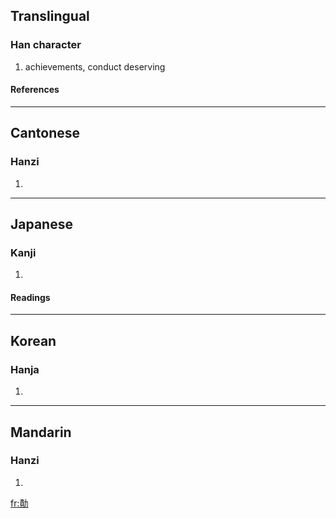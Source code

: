 ==Translingual==
===Han character===
{{Han char|rn=19|rad=力|as=11|sn=13|four=5482<sub>7</sub>|canj=手金大尸 (QCKS)}}
# achievements, conduct deserving
====References====
{{Han ref|kx=0149.050|dkj=02423|dj=0336.120|hdz=10377.020|uh=52E3|ud=21219|bh=B6D6|bd=46806}}
----
==Cantonese==
===Hanzi===
{{yue-hanzi|jyut=|y=jik1}}
# {{defn|Cantonese}}
----
==Japanese==
===Kanji===
{{ja-kanji|grade=|rs=力11}}
# {{defn|Japanese}} 
====Readings====
{{ja-readings|on=[[せき]] (seki), [[しゃく]] (shaku)|kun=[[いさお]] (isao)}}
----
==Korean==
===Hanja===
{{ko-hanja|hangeul=적|rv=jeok|mr=chŏk}}
# {{defn|Korean}}
----
==Mandarin==
===Hanzi===
{{cmn-hanzi|pin=[[jī]] (ji1)|wg=chi<sup>1</sup>}}
# {{defn|Mandarin}}

[[fr:勣]]